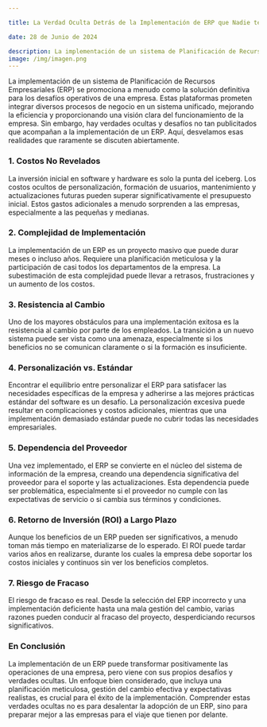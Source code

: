 ```yaml
---

title: La Verdad Oculta Detrás de la Implementación de ERP que Nadie te Dice

date: 28 de Junio de 2024

description: La implementación de un sistema de Planificación de Recursos Empresariales (ERP) se promociona a menudo como la solución definitiva para los desafíos operativos de una empresa.
image: /img/imagen.png
---
```


La implementación de un sistema de Planificación de Recursos Empresariales (ERP) se promociona a menudo como la solución definitiva para los desafíos operativos de una empresa. Estas plataformas prometen integrar diversos procesos de negocio en un sistema unificado, mejorando la eficiencia y proporcionando una visión clara del funcionamiento de la empresa. Sin embargo, hay verdades ocultas y desafíos no tan publicitados que acompañan a la implementación de un ERP. Aquí, desvelamos esas realidades que raramente se discuten abiertamente.

### **1. Costos No Revelados**

La inversión inicial en software y hardware es solo la punta del iceberg. Los costos ocultos de personalización, formación de usuarios, mantenimiento y actualizaciones futuras pueden superar significativamente el presupuesto inicial. Estos gastos adicionales a menudo sorprenden a las empresas, especialmente a las pequeñas y medianas.

### **2. Complejidad de Implementación**

La implementación de un ERP es un proyecto masivo que puede durar meses o incluso años. Requiere una planificación meticulosa y la participación de casi todos los departamentos de la empresa. La subestimación de esta complejidad puede llevar a retrasos, frustraciones y un aumento de los costos.

### **3. Resistencia al Cambio**

Uno de los mayores obstáculos para una implementación exitosa es la resistencia al cambio por parte de los empleados. La transición a un nuevo sistema puede ser vista como una amenaza, especialmente si los beneficios no se comunican claramente o si la formación es insuficiente.

### **4. Personalización vs. Estándar**

Encontrar el equilibrio entre personalizar el ERP para satisfacer las necesidades específicas de la empresa y adherirse a las mejores prácticas estándar del software es un desafío. La personalización excesiva puede resultar en complicaciones y costos adicionales, mientras que una implementación demasiado estándar puede no cubrir todas las necesidades empresariales.

### **5. Dependencia del Proveedor**

Una vez implementado, el ERP se convierte en el núcleo del sistema de información de la empresa, creando una dependencia significativa del proveedor para el soporte y las actualizaciones. Esta dependencia puede ser problemática, especialmente si el proveedor no cumple con las expectativas de servicio o si cambia sus términos y condiciones.

### **6. Retorno de Inversión (ROI) a Largo Plazo**

Aunque los beneficios de un ERP pueden ser significativos, a menudo toman más tiempo en materializarse de lo esperado. El ROI puede tardar varios años en realizarse, durante los cuales la empresa debe soportar los costos iniciales y continuos sin ver los beneficios completos.

### **7. Riesgo de Fracaso**

El riesgo de fracaso es real. Desde la selección del ERP incorrecto y una implementación deficiente hasta una mala gestión del cambio, varias razones pueden conducir al fracaso del proyecto, desperdiciando recursos significativos.

### **En Conclusión**

La implementación de un ERP puede transformar positivamente las operaciones de una empresa, pero viene con sus propios desafíos y verdades ocultas. Un enfoque bien considerado, que incluya una planificación meticulosa, gestión del cambio efectiva y expectativas realistas, es crucial para el éxito de la implementación. Comprender estas verdades ocultas no es para desalentar la adopción de un ERP, sino para preparar mejor a las empresas para el viaje que tienen por delante.